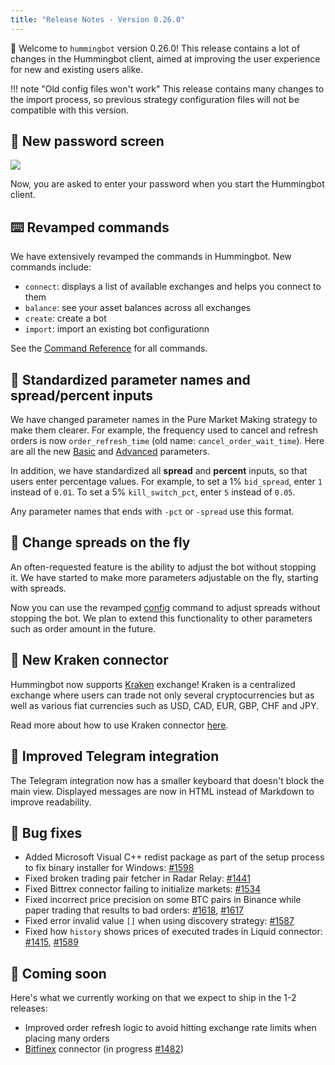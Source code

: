 ```yaml
---
title: "Release Notes - Version 0.26.0"
---
```


🚀 Welcome to `hummingbot` version 0.26.0! This release contains a lot of changes in the Hummingbot client, aimed at improving the user experience for new and existing users alike.

!!! note "Old config files won't work"
This release contains many changes to the import process, so previous strategy configuration files will not be compatible with this version.

## 🔐 New password screen

![](/assets/img/welcome.gif)

Now, you are asked to enter your password when you start the Hummingbot client.

## ⌨️ Revamped commands

We have extensively revamped the commands in Hummingbot. New commands include:

- `connect`: displays a list of available exchanges and helps you connect to them
- `balance`: see your asset balances across all exchanges
- `create`: create a bot
- `import`: import an existing bot configurationn

See the [Command Reference](/operation/commands) for all commands.

## 🍱 Standardized parameter names and spread/percent inputs

We have changed parameter names in the Pure Market Making strategy to make them clearer. For example, the frequency used to cancel and refresh orders is now `order_refresh_time` (old name: `cancel_order_wait_time`). Here are all the new [Basic](/strategies/pure-market-making/#basic-configuration-parameters-and-walkthrough) and [Advanced](/strategies/advanced-mm/#advanced-configuration-parameters) parameters.

In addition, we have standardized all **spread** and **percent** inputs, so that users enter percentage values. For example, to set a 1% `bid_spread`, enter `1` instead of `0.01`. To set a 5% `kill_switch_pct`, enter `5` instead of `0.05`.

Any parameter names that ends with `-pct` or `-spread` use this format.

## 💸 Change spreads on the fly

An often-requested feature is the ability to adjust the bot without stopping it. We have started to make more parameters adjustable on the fly, starting with spreads.

Now you can use the revamped [config](/operation/commands/config) command to adjust spreads without stopping the bot. We plan to extend this functionality to other parameters such as order amount in the future.

## 🔗 New Kraken connector

Hummingbot now supports [Kraken](https://www.kraken.com/) exchange! Kraken is a centralized exchange where users can trade not only several cryptocurrencies but as well as various fiat currencies such as USD, CAD, EUR, GBP, CHF and JPY.

Read more about how to use Kraken connector [here](https://docs.hummingbot.io/connectors/kraken/).

## 📱 Improved Telegram integration

The Telegram integration now has a smaller keyboard that doesn't block the main view. Displayed messages are now in HTML instead of Markdown to improve readability.

## 🐞 Bug fixes

- Added Microsoft Visual C++ redist package as part of the setup process to fix binary installer for Windows: [#1598](https://github.com/CoinAlpha/hummingbot/pull/1598)
- Fixed broken trading pair fetcher in Radar Relay: [#1441](https://github.com/CoinAlpha/hummingbot/issues/1441)
- Fixed Bittrex connector failing to initialize markets: [#1534](https://github.com/CoinAlpha/hummingbot/issues/1534)
- Fixed incorrect price precision on some BTC pairs in Binance while paper trading that results to bad orders: [#1618](https://github.com/CoinAlpha/hummingbot/issues/1618), [#1617](https://github.com/CoinAlpha/hummingbot/issues/1617)
- Fixed error invalid value `[]` when using discovery strategy: [#1587](https://github.com/CoinAlpha/hummingbot/issues/1587)
- Fixed how `history` shows prices of executed trades in Liquid connector: [#1415](https://github.com/CoinAlpha/hummingbot/issues/1415), [#1589](https://github.com/CoinAlpha/hummingbot/issues/1589)

## 🚀 Coming soon

Here's what we currently working on that we expect to ship in the 1-2 releases:

- Improved order refresh logic to avoid hitting exchange rate limits when placing many orders
- [Bitfinex](https://www.bitfinex.com/) connector (in progress [#1482](https://github.com/CoinAlpha/hummingbot/pull/1482))
